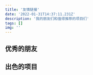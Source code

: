 ```yaml
---
title: '友情链接'
date: '2022-01-31T14:37:11.231Z'
description: '我的朋友们和值得推荐的项目们'
tags: []
img: ''
---
```



## 优秀的朋友

<LinkCard
	title="Jacob's Thoughts"
	link="https://weixiang.github.io/"
	description="Thoughts, stories and ideas."
	img="https://weixiang.github.io/apple-touch-icon.png"
/>

<LinkCard
	title="小莫 の Base"
	link="https://mou.best/"
	description="小小少年，没有烦恼。"
	img="https://avatars.githubusercontent.com/u/54032212"
/>

## 出色的项目

<LinkCard
	title="WAI 科技社"
	link="https://www.waitech.cn/"
	description="WAI 科技社 (Who Am I Science & Technology Club) 是由博罗中学学生自发、由信息科组提供指导与支持的 STEM 学生社团，是青少年创客和 STEAM 教育的学习和分享交流平台"
	img="https://waitech-1256058189.cos.ap-guangzhou.myqcloud.com/2022-01-28/1643361146-903689-b5d17b7439ca0bb9.png"
/>

<LinkCard
	title="蜜柑计划 - Mikan Project"
	link="https://mikanani.me/"
	img="https://mikanani.me/images/mikan-pic.png"
/>

